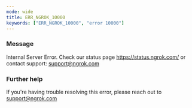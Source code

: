 ```yaml
---
mode: wide
title: ERR_NGROK_10000
keywords: ["ERR_NGROK_10000", "error 10000"]
---
```



### Message

Internal Server Error. Check our status page https://status.ngrok.com/ or contact support: support@ngrok.com

<ErrorDetails />

### Further help

If you're having trouble resolving this error, please reach out to [support@ngrok.com](mailto:support@ngrok.com?subject=Help%20with%20ERR_NGROK_10000)
